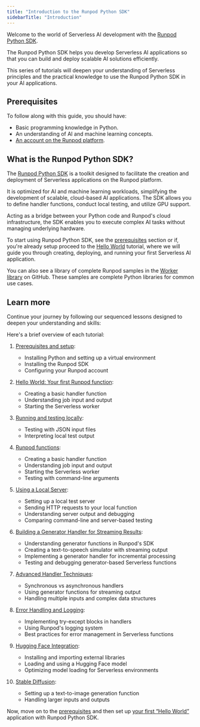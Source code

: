 ```yaml
---
title: "Introduction to the Runpod Python SDK"
sidebarTitle: "Introduction"
---
```


Welcome to the world of Serverless AI development with the [Runpod Python SDK](https://github.com/runpod/runpod-python).

The Runpod Python SDK helps you develop Serverless AI applications so that you can build and deploy scalable AI solutions efficiently.

This series of tutorials will deepen your understanding of Serverless principles and the practical knowledge to use the Runpod Python SDK in your AI applications.

## Prerequisites

To follow along with this guide, you should have:

* Basic programming knowledge in Python.
* An understanding of AI and machine learning concepts.
* [An account on the Runpod platform](https://www.console.runpod.io/signup).

## What is the Runpod Python SDK?

The [Runpod Python SDK](https://github.com/runpod/runpod-python) is a toolkit designed to facilitate the creation and deployment of Serverless applications on the Runpod platform.

It is optimized for AI and machine learning workloads, simplifying the development of scalable, cloud-based AI applications. The SDK allows you to define handler functions, conduct local testing, and utilize GPU support.

Acting as a bridge between your Python code and Runpod's cloud infrastructure, the SDK enables you to execute complex AI tasks without managing underlying hardware.

To start using Runpod Python SDK, see the [prerequisites](/tutorials/sdks/python/get-started/prerequisites) section or if, you're already setup proceed to the [Hello World](/tutorials/sdks/python/get-started/hello-world) tutorial, where we will guide you through creating, deploying, and running your first Serverless AI application.

You can also see a library of complete Runpod samples in the [Worker library](https://github.com/runpod-workers) on GitHub. These samples are complete Python libraries for common use cases.

## Learn more

Continue your journey by following our sequenced lessons designed to deepen your understanding and skills:

Here's a brief overview of each tutorial:

1. [Prerequisites and setup](/tutorials/sdks/python/get-started/prerequisites):

   * Installing Python and setting up a virtual environment
   * Installing the Runpod SDK
   * Configuring your Runpod account

2. [Hello World: Your first Runpod function](/tutorials/sdks/python/get-started/hello-world):

   * Creating a basic handler function
   * Understanding job input and output
   * Starting the Serverless worker

3. [Running and testing locally](/tutorials/sdks/python/get-started/running-locally):

   * Testing with JSON input files
   * Interpreting local test output

4. [Runpod functions](/tutorials/sdks/python/101/hello):

   * Creating a basic handler function
   * Understanding job input and output
   * Starting the Serverless worker
   * Testing with command-line arguments

5. [Using a Local Server](/tutorials/sdks/python/101/local-server-testing):

   * Setting up a local test server
   * Sending HTTP requests to your local function
   * Understanding server output and debugging
   * Comparing command-line and server-based testing

6. [Building a Generator Handler for Streaming Results](/tutorials/sdks/python/101/generator):

   * Understanding generator functions in Runpod's SDK
   * Creating a text-to-speech simulator with streaming output
   * Implementing a generator handler for incremental processing
   * Testing and debugging generator-based Serverless functions

7. [Advanced Handler Techniques](/tutorials/sdks/python/101/async):

   * Synchronous vs asynchronous handlers
   * Using generator functions for streaming output
   * Handling multiple inputs and complex data structures

8. [Error Handling and Logging](/tutorials/sdks/python/101/error):

   * Implementing try-except blocks in handlers
   * Using Runpod's logging system
   * Best practices for error management in Serverless functions

9. [Hugging Face Integration](/tutorials/sdks/python/102/huggingface-models):

   * Installing and importing external libraries
   * Loading and using a Hugging Face model
   * Optimizing model loading for Serverless environments

10. [Stable Diffusion](/tutorials/sdks/python/102/stable-diffusion-text-to-image):

    * Setting up a text-to-image generation function
    * Handling larger inputs and outputs

Now, move on to the [prerequisites](/tutorials/sdks/python/get-started/prerequisites) and then set up [your first “Hello World”](/tutorials/sdks/python/get-started/hello-world) application with Runpod Python SDK.

